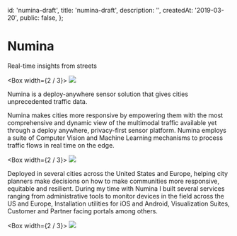 
  id: 'numina-draft',
  title: 'numina-draft',
  description: '',
  createdAt: '2019-03-20',
  public: false,
};

# Numina

Real-time insights from streets <br />

<Box width={2 / 3}>
  <Image src="../static/images/numina-viz.jpg" />
</Box>

Numina is a deploy-anywhere sensor solution that gives cities unprecedented traffic data.

Numina makes cities more responsive by empowering them with the most comprehensive and dynamic view of the multimodal traffic available yet through a deploy anywhere, privacy-first sensor platform. Numina employs a suite of Computer Vision and Machine Learning mechanisms to process traffic flows in real time on the edge. 

<Box width={2 / 3}>
  <Image src="../static/images/numina-pole.jpg" />
</Box>

Deployed in several cities across the United States and Europe, helping city planners make decisions on how to make communities more responsive, equitable and resilient. During my time with Numina I built several services ranging from administrative tools to monitor devices in the field across the US and Europe, Installation utilities for iOS and Android, Visualization Suites, Customer and Partner facing portals among others.

<Box width={2 / 3}>
  <Image src="../static/images/numina-line.jpg" />
</Box>
